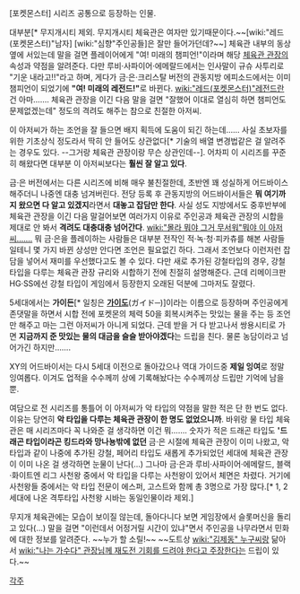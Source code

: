 [포켓몬스터] 시리즈 공통으로 등장하는 인물.

대부분[* 무지개시티 제외. 무지개시티 체육관은 여자만 있기때문이다.~~[wiki:"레드(포켓몬스터)"남자] [wiki:"심향"주인공들]은 잘만 들어가던데?~~] 체육관 내부의 동상 옆에 서있는데 말을 걸면 플레이어에게 "여! 미래의 챔피언!"이라며 해당 [[체육관 관장]]의 속성과 약점을 알려준다. 다만 루비·사파이어·에메랄드에서는 인사말이 규슈 사투리로 "기운 내라고!!"라고 하며, 게다가 금·은·크리스탈 버전의 관동지방 에피소드에서는 이미 챔피언이 되었기에 '''"여! 미래의 레전드!"'''로 바뀐다. [[wiki:"레드(포켓몬스터)"레전드]]란 건 아마……. 체육관 관장을 이긴 다음 말을 걸면 "잘했어 이대로 열심히 하면 챔피언도 문제없겠는데" 정도의 격려도 해주는 참으로 친절한 아저씨.

이 아저씨가 하는 조언을 잘 들으면 배지 획득에 도움이 되긴 하는데…… 사실 초보자를 위한 기초상식 정도라서 딱히 안 들어도 상관없다[* 기술의 배열 변경법같은 걸 알려주는 경우도 있다. --그거랑 체육관 관장이랑 무슨 상관인데--]. 어차피 이 시리즈를 꾸준히 해왔다면 대부분 이 아저씨보다는 '''훨씬 잘 알고 있다'''.

금·은 버전에서는 다른 시리즈에 비해 매우 불친절한데, 초반엔 꽤 성실하게 어드바이스해주더니 나중엔 대충 넘겨버린다. 전당 등록 후 관동지방의 어드바이서들은 '''뭐 여기까지 왔으면 다 알고 있겠지'''라면서 '''대놓고 잡담만 한다'''. 사실 성도 지방에서도 중후반부에 체육관 관장을 이긴 다음 말걸어보면 여러가지 이유로 주인공과 체육관 관장의 시합을 제대로 안 봐서 '''격려도 대충대충 넘어간다'''. [[wiki:"몰라 뭐야 그거 무서워"뭐야 이 아저씨…….]] 뭐 금·은을 플레이하는 사람들은 대부분 전작인 적·녹·청·피카츄를 해본 사람들일테니 몇 가지 바뀐 상성만 안다면 조언은 필요없긴 하다. 그래서 조언보다 이런저런 잡담을 넣어서 재미를 우선했다고도 볼 수 있다. 다만 새로 추가된 강철타입의 경우, 강철타입을 다루는 체육관 관장 규리와 시합하기 전에 친절히 설명해준다. 근데 리메이크판 HG·SS에선 강철 타입이 게임에서 등장한지 오래된 덕분에 그마저도 잘렸다.

5세대에서는 '''가이든'''[* 일칭은 '''[[가이도]]'''(ガイド─)]이라는 이름으로 등장하며 주인공에게 존댓말을 하면서 시합 전에 포켓몬의 체력 50을 회복시켜주는 맛있는 물을 주는 등 조언만 해주고 마는 그런 아저씨가 아니게 되었다. 근데 받을 거 다 받고나서 쌍용시티로 가면 '''지금까지 준 맛있는 물의 대금을 슬슬 받아야겠다'''는 드립을 친다. 물론 농담이라고 넘어가긴 하지만…….

XY의 어드바이서는 다시 5세대 이전으로 돌아갔으나 역대 가이드중 '''제일 잉여'''로 정말 잉여롭다. 이겨도  업적을 수수께끼 상에 기록해놨다는 수수께끼상 드립만 기억에 남을 뿐.

여담으로 전 시리즈를 통틀어 이 아저씨가 악 타입의 약점을 말한 적은 단 한 번도 없다. 이유는 당연히 '''악 타입을 다루는 체육관 관장이 한 명도 없었으니까'''. 바위랑 물 타입 체육관은 매 시리즈마다 꼭 나와준 걸 생각하면 이건 뭐……. 숫자가 적은 드래곤 타입도 ''''드래곤 타입이라곤 킹드라와 망나뇽밖에 없던''' 금·은 시절에 체육관 관장이 이미 나왔고, 악 타입과 같이 나중에 추가된 강철, 페어리 타입도 새롭게 추가되었던 세대에 체육관 관장이 이미 나온 걸 생각하면 눈물이 난다(...) 그나마 금·은과 루비·사파이어·에메랄드, 블랙·화이트엔 리그 사천왕 중에서 악 타입을 다루는 사천왕이 있어서 체면은 차렸다. 거기에 사천왕들 중에서는 악 타입 전문이 에스퍼, 고스트와 함께 총 3명으로 가장 많다.[* 1, 2세대에 나온 격투타입 사천왕 시바는 동일인물이라 제외.]

무지개 체육관에는 모습이 보이질 않는데, 돌아다니다 보면 게임장에서 슬롯머신을 돌리고 있다(...) 말을 걸면 "이런데서 어정거릴 시간이 있냐"면서 주인공을 나무라면서 민화에 대한 정보를 알려준다. ~~누가 할 소릴!~~ ~~도트상 [[wiki:"김제동" 누구씨]]랑 닮아서 [[wiki:"나는 가수다" 관장님께 재도전 기회를 드려야 한다고 주장한다]]는 드립이 있다.~~

[[각주]]
